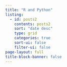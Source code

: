 ```yaml
---
title: "R and Python"
listing:
  - id: posts2
    contents: posts2
    sort: "date desc"
    type: grid
    categories: true
    sort-ui: false
    filter-ui: false
page-layout: full
title-block-banner: false
---
```

